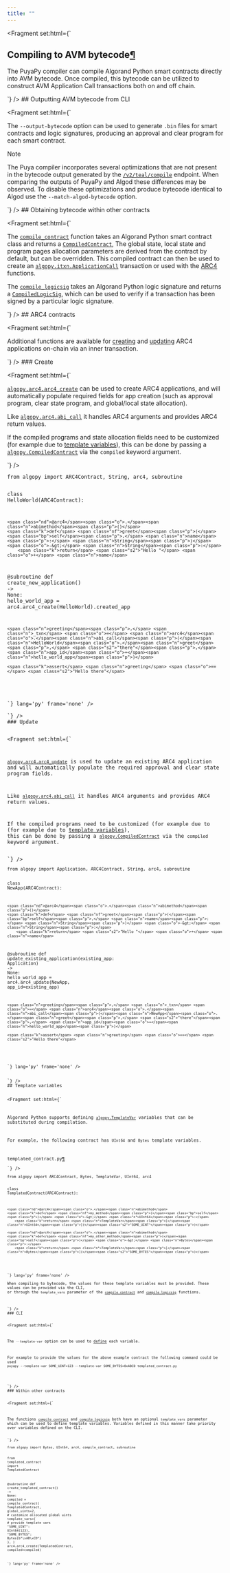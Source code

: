 ```yaml
---
title: ""
---
```


<Fragment set:html={`
          <section id="compiling-to-avm-bytecode">
<h1>Compiling to AVM bytecode<a class="headerlink" href="#compiling-to-avm-bytecode" title="Link to this heading">¶</a></h1>
<p>The PuyaPy compiler can compile Algorand Python smart contracts directly into AVM bytecode.
Once compiled, this bytecode can be utilized to construct AVM Application Call transactions both on and off chain.</p>
<section id="outputting-avm-bytecode-from-cli">
`} />
## Outputting AVM bytecode from CLI

<Fragment set:html={`
<p>The <code class="docutils literal notranslate"><span class="pre">--output-bytecode</span></code> option can be used to generate <code class="docutils literal notranslate"><span class="pre">.bin</span></code> files for smart contracts and logic signatures, producing an approval and clear program for each smart contract.</p>
<div class="admonition note">
<p class="admonition-title">Note</p>
<p>The Puya compiler incorporates several optimizations that are not present in the bytecode output generated by the
<a class="reference external" href="https://developer.algorand.org/docs/rest-apis/algod/#post-v2tealcompile"><code class="docutils literal notranslate"><span class="pre">/v2/teal/compile</span></code></a> endpoint.
When comparing the outputs of PuyaPy and Algod these differences may be observed.
To disable these optimizations and produce bytecode identical to Algod use the <code class="docutils literal notranslate"><span class="pre">--match-algod-bytecode</span></code> option.</p>
</div>
</section>
<section id="obtaining-bytecode-within-other-contracts">
`} />
## Obtaining bytecode within other contracts

<Fragment set:html={`
<p>The <a class="reference internal" href="../api-algopy.html#algopy.compile_contract" title="algopy.compile_contract"><span class="xref myst py py-func"><code class="docutils literal notranslate"><span class="pre">compile_contract</span></code></span></a> function takes an Algorand Python smart contract class and returns a <a class="reference internal" href="../api-algopy.html#algopy.CompiledContract" title="algopy.CompiledContract"><span class="xref myst py py-class"><code class="docutils literal notranslate"><span class="pre">CompiledContract</span></code></span></a>,
The global state, local state and program pages allocation parameters are derived from the contract by default, but can be overridden.
This compiled contract can then be used to create an <a class="reference internal" href="../api-algopy.itxn.html#algopy.itxn.ApplicationCall" title="algopy.itxn.ApplicationCall"><span class="xref myst py py-class"><code class="docutils literal notranslate"><span class="pre">algopy.itxn.ApplicationCall</span></code></span></a> transaction or used with the <a class="reference internal" href="#arc4-contracts"><span class="xref myst">ARC4</span></a> functions.</p>
<p>The <a class="reference internal" href="../api-algopy.html#algopy.compile_logicsig" title="algopy.compile_logicsig"><span class="xref myst py py-func"><code class="docutils literal notranslate"><span class="pre">compile_logicsig</span></code></span></a> takes an Algorand Python logic signature and returns a <a class="reference internal" href="../api-algopy.html#algopy.CompiledLogicSig" title="algopy.CompiledLogicSig"><span class="xref myst py py-class"><code class="docutils literal notranslate"><span class="pre">CompiledLogicSig</span></code></span></a>, which can be used to
verify if a transaction has been signed by a particular logic signature.</p>
</section>
<section id="arc4-contracts">
`} />
## ARC4 contracts

<Fragment set:html={`
<p>Additional functions are available for <a class="reference internal" href="#create"><span class="std std-ref">creating</span></a> and <a class="reference internal" href="#update"><span class="std std-ref">updating</span></a> ARC4 applications on-chain via an inner transaction.</p>
<section id="create">
`} />
### Create

<Fragment set:html={`
<p><a class="reference internal" href="../api-algopy.arc4.html#algopy.arc4.arc4_create" title="algopy.arc4.arc4_create"><span class="xref myst py py-func"><code class="docutils literal notranslate"><span class="pre">algopy.arc4.arc4_create</span></code></span></a> can be used to create ARC4 applications, and will automatically populate required fields for app creation (such as approval program, clear state program, and global/local state allocation).</p>
<p>Like <a class="reference internal" href="../lg-transactions.html#arc4-application-calls"><span class="std std-ref"><code class="docutils literal notranslate"><span class="pre">algopy.arc4.abi_call</span></code></span></a> it handles ARC4 arguments and provides ARC4 return values.</p>
<p>If the compiled programs and state allocation fields need to be customized (for example due to <a class="reference internal" href="#within-other-contracts"><span class="xref myst">template variables</span></a>),
this can be done by passing a <a class="reference internal" href="../api-algopy.html#algopy.CompiledContract" title="algopy.CompiledContract"><span class="xref myst py py-class"><code class="docutils literal notranslate"><span class="pre">algopy.CompiledContract</span></code></span></a> via the <code class="docutils literal notranslate"><span class="pre">compiled</span></code> keyword argument.</p>
`} /><Code code={`<div class="highlight-python notranslate"><div class="highlight"><pre><span></span><span class="kn">from</span> <span class="nn">algopy</span> <span class="kn">import</span> <span class="n">ARC4Contract</span><span class="p">,</span> <span class="n">String</span><span class="p">,</span> <span class="n">arc4</span><span class="p">,</span> <span class="n">subroutine</span>

<span class="k">class</span> <span class="nc">HelloWorld</span><span class="p">(</span><span class="n">ARC4Contract</span><span class="p">):</span>
    
    <span class="nd">@arc4</span><span class="o">.</span><span class="n">abimethod</span><span class="p">()</span>
    <span class="k">def</span> <span class="nf">greet</span><span class="p">(</span><span class="bp">self</span><span class="p">,</span> <span class="n">name</span><span class="p">:</span> <span class="n">String</span><span class="p">)</span> <span class="o">-&gt;</span> <span class="n">String</span><span class="p">:</span>
        <span class="k">return</span> <span class="s2">"Hello "</span> <span class="o">+</span> <span class="n">name</span>

<span class="nd">@subroutine</span>
<span class="k">def</span> <span class="nf">create_new_application</span><span class="p">()</span> <span class="o">-&gt;</span> <span class="kc">None</span><span class="p">:</span>
    <span class="n">hello_world_app</span> <span class="o">=</span> <span class="n">arc4</span><span class="o">.</span><span class="n">arc4_create</span><span class="p">(</span><span class="n">HelloWorld</span><span class="p">)</span><span class="o">.</span><span class="n">created_app</span>

    <span class="n">greeting</span><span class="p">,</span> <span class="n">_txn</span> <span class="o">=</span> <span class="n">arc4</span><span class="o">.</span><span class="n">abi_call</span><span class="p">(</span><span class="n">HelloWorld</span><span class="o">.</span><span class="n">greet</span><span class="p">,</span> <span class="s2">"there"</span><span class="p">,</span> <span class="n">app_id</span><span class="o">=</span><span class="n">hello_world_app</span><span class="p">)</span>
    
    <span class="k">assert</span> <span class="n">greeting</span> <span class="o">==</span> <span class="s2">"Hello there"</span>
</pre></div>
</div>`} lang='py' frame='none' /><Fragment set:html={`
</section>
<section id="update">
`} />
### Update

<Fragment set:html={`
<p><a class="reference internal" href="../api-algopy.arc4.html#algopy.arc4.arc4_update" title="algopy.arc4.arc4_update"><span class="xref myst py py-func"><code class="docutils literal notranslate"><span class="pre">algopy.arc4.arc4_update</span></code></span></a> is used to update an existing ARC4 application and will automatically populate the required approval and clear state program fields.</p>
<p>Like <a class="reference internal" href="../lg-transactions.html#arc4-application-calls"><span class="std std-ref"><code class="docutils literal notranslate"><span class="pre">algopy.arc4.abi_call</span></code></span></a> it handles ARC4 arguments and provides ARC4 return values.</p>
<p>If the compiled programs need to be customized (for example due to (for example due to <a class="reference internal" href="#within-other-contracts"><span class="xref myst">template variables</span></a>),
this can be done by passing a <a class="reference internal" href="../api-algopy.html#algopy.CompiledContract" title="algopy.CompiledContract"><span class="xref myst py py-class"><code class="docutils literal notranslate"><span class="pre">algopy.CompiledContract</span></code></span></a> via the <code class="docutils literal notranslate"><span class="pre">compiled</span></code> keyword argument.</p>
`} /><Code code={`<div class="highlight-python notranslate"><div class="highlight"><pre><span></span><span class="kn">from</span> <span class="nn">algopy</span> <span class="kn">import</span> <span class="n">Application</span><span class="p">,</span> <span class="n">ARC4Contract</span><span class="p">,</span> <span class="n">String</span><span class="p">,</span> <span class="n">arc4</span><span class="p">,</span> <span class="n">subroutine</span>

<span class="k">class</span> <span class="nc">NewApp</span><span class="p">(</span><span class="n">ARC4Contract</span><span class="p">):</span>
    
    <span class="nd">@arc4</span><span class="o">.</span><span class="n">abimethod</span><span class="p">()</span>
    <span class="k">def</span> <span class="nf">greet</span><span class="p">(</span><span class="bp">self</span><span class="p">,</span> <span class="n">name</span><span class="p">:</span> <span class="n">String</span><span class="p">)</span> <span class="o">-&gt;</span> <span class="n">String</span><span class="p">:</span>
        <span class="k">return</span> <span class="s2">"Hello "</span> <span class="o">+</span> <span class="n">name</span>

<span class="nd">@subroutine</span>
<span class="k">def</span> <span class="nf">update_existing_application</span><span class="p">(</span><span class="n">existing_app</span><span class="p">:</span> <span class="n">Application</span><span class="p">)</span> <span class="o">-&gt;</span> <span class="kc">None</span><span class="p">:</span>
    <span class="n">hello_world_app</span> <span class="o">=</span> <span class="n">arc4</span><span class="o">.</span><span class="n">arc4_update</span><span class="p">(</span><span class="n">NewApp</span><span class="p">,</span> <span class="n">app_id</span><span class="o">=</span><span class="n">existing_app</span><span class="p">)</span>
    
    <span class="n">greeting</span><span class="p">,</span> <span class="n">_txn</span> <span class="o">=</span> <span class="n">arc4</span><span class="o">.</span><span class="n">abi_call</span><span class="p">(</span><span class="n">NewApp</span><span class="o">.</span><span class="n">greet</span><span class="p">,</span> <span class="s2">"there"</span><span class="p">,</span> <span class="n">app_id</span><span class="o">=</span><span class="n">hello_world_app</span><span class="p">)</span>
    
    <span class="k">assert</span> <span class="n">greeting</span> <span class="o">==</span> <span class="s2">"Hello there"</span>
</pre></div>
</div>`} lang='py' frame='none' /><Fragment set:html={`
</section>
</section>
<section id="template-variables">
`} />
## Template variables

<Fragment set:html={`
<p>Algorand Python supports defining <a class="reference internal" href="../api-algopy.html#algopy.TemplateVar" title="algopy.TemplateVar"><span class="xref myst py py-data"><code class="docutils literal notranslate"><span class="pre">algopy.TemplateVar</span></code></span></a> variables that can be substituted during compilation.</p>
<p>For example, the following contract has <code class="docutils literal notranslate"><span class="pre">UInt64</span></code> and <code class="docutils literal notranslate"><span class="pre">Bytes</span></code> template variables.</p>
<div class="literal-block-wrapper docutils container" id="id1">
<div class="code-block-caption"><span class="caption-text">templated_contract.py</span><a class="headerlink" href="#id1" title="Link to this code">¶</a></div>
`} /><Code code={`<div class="highlight-python notranslate"><div class="highlight"><pre><span></span><span class="kn">from</span> <span class="nn">algopy</span> <span class="kn">import</span> <span class="n">ARC4Contract</span><span class="p">,</span> <span class="n">Bytes</span><span class="p">,</span> <span class="n">TemplateVar</span><span class="p">,</span> <span class="n">UInt64</span><span class="p">,</span> <span class="n">arc4</span>


<span class="k">class</span> <span class="nc">TemplatedContract</span><span class="p">(</span><span class="n">ARC4Contract</span><span class="p">):</span>

    <span class="nd">@arc4</span><span class="o">.</span><span class="n">abimethod</span>
    <span class="k">def</span> <span class="nf">my_method</span><span class="p">(</span><span class="bp">self</span><span class="p">)</span> <span class="o">-&gt;</span> <span class="n">UInt64</span><span class="p">:</span>
        <span class="k">return</span> <span class="n">TemplateVar</span><span class="p">[</span><span class="n">UInt64</span><span class="p">](</span><span class="s2">"SOME_UINT"</span><span class="p">)</span>

    <span class="nd">@arc4</span><span class="o">.</span><span class="n">abimethod</span>
    <span class="k">def</span> <span class="nf">my_other_method</span><span class="p">(</span><span class="bp">self</span><span class="p">)</span> <span class="o">-&gt;</span> <span class="n">Bytes</span><span class="p">:</span>
        <span class="k">return</span> <span class="n">TemplateVar</span><span class="p">[</span><span class="n">Bytes</span><span class="p">](</span><span class="s2">"SOME_BYTES"</span><span class="p">)</span>
</pre></div>
</div>`} lang='py' frame='none' /><Fragment set:html={`
</div>
<p>When compiling to bytecode, the values for these template variables must be provided. These values can be provided via the CLI,
or through the <code class="docutils literal notranslate"><span class="pre">template_vars</span></code> parameter of the <a class="reference internal" href="../api-algopy.html#algopy.compile_contract" title="algopy.compile_contract"><span class="xref myst py py-func"><code class="docutils literal notranslate"><span class="pre">compile_contract</span></code></span></a> and <a class="reference internal" href="../api-algopy.html#algopy.compile_logicsig" title="algopy.compile_logicsig"><span class="xref myst py py-func"><code class="docutils literal notranslate"><span class="pre">compile_logicsig</span></code></span></a> functions.</p>
<section id="cli">
`} />
### CLI

<Fragment set:html={`
<p>The <code class="docutils literal notranslate"><span class="pre">--template-var</span></code> option can be used to <a class="reference internal" href="../compiler.html#defining-template-values"><span class="std std-ref">define</span></a> each variable.</p>
<p>For example to provide the values for the above example contract the following command could be used
<code class="docutils literal notranslate"><span class="pre">puyapy</span> <span class="pre">--template-var</span> <span class="pre">SOME_UINT=123</span> <span class="pre">--template-var</span> <span class="pre">SOME_BYTES=0xABCD</span> <span class="pre">templated_contract.py</span></code></p>
</section>
<section id="within-other-contracts">
`} />
### Within other contracts

<Fragment set:html={`
<p>The functions <a class="reference internal" href="../api-algopy.html#algopy.compile_contract" title="algopy.compile_contract"><span class="xref myst py py-func"><code class="docutils literal notranslate"><span class="pre">compile_contract</span></code></span></a> and <a class="reference internal" href="../api-algopy.html#algopy.compile_logicsig" title="algopy.compile_logicsig"><span class="xref myst py py-func"><code class="docutils literal notranslate"><span class="pre">compile_logicsig</span></code></span></a> both have an optional <code class="docutils literal notranslate"><span class="pre">template_vars</span></code> parameter
which can be used to define template variables. Variables defined in this manner take priority over variables defined on the CLI.</p>
`} /><Code code={`<div class="highlight-python notranslate"><div class="highlight"><pre><span></span><span class="kn">from</span> <span class="nn">algopy</span> <span class="kn">import</span> <span class="n">Bytes</span><span class="p">,</span> <span class="n">UInt64</span><span class="p">,</span> <span class="n">arc4</span><span class="p">,</span> <span class="n">compile_contract</span><span class="p">,</span> <span class="n">subroutine</span>

<span class="kn">from</span> <span class="nn">templated_contract</span> <span class="kn">import</span> <span class="n">TemplatedContract</span>

<span class="nd">@subroutine</span>
<span class="k">def</span> <span class="nf">create_templated_contract</span><span class="p">()</span> <span class="o">-&gt;</span> <span class="kc">None</span><span class="p">:</span>
    <span class="n">compiled</span> <span class="o">=</span> <span class="n">compile_contract</span><span class="p">(</span>
        <span class="n">TemplatedContract</span><span class="p">,</span>
        <span class="n">global_uints</span><span class="o">=</span><span class="mi">2</span><span class="p">,</span> <span class="c1"># customize allocated global uints</span>
        <span class="n">template_vars</span><span class="o">=</span><span class="p">{</span> <span class="c1"># provide template vars</span>
            <span class="s2">"SOME_UINT"</span><span class="p">:</span> <span class="n">UInt64</span><span class="p">(</span><span class="mi">123</span><span class="p">),</span>
            <span class="s2">"SOME_BYTES"</span><span class="p">:</span> <span class="n">Bytes</span><span class="p">(</span><span class="sa">b</span><span class="s2">"</span><span class="se">\xAB\xCD</span><span class="s2">"</span><span class="p">)</span>
        <span class="p">},</span>
    <span class="p">)</span>
    <span class="n">arc4</span><span class="o">.</span><span class="n">arc4_create</span><span class="p">(</span><span class="n">TemplatedContract</span><span class="p">,</span> <span class="n">compiled</span><span class="o">=</span><span class="n">compiled</span><span class="p">)</span>
</pre></div>
</div>`} lang='py' frame='none' />